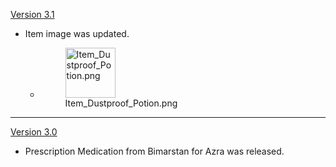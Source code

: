 {{Change History/Header}}
[[Version 3.1]]
* Item image was updated.
** {{Color|Old image:}} [[File:Item Dustproof Potion.png|80px]]
----
[[Version 3.0]]
* Prescription Medication from Bimarstan for Azra was released.
